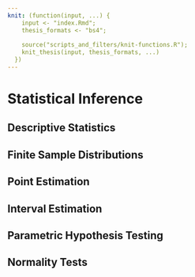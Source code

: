```yaml
---
knit: (function(input, ...) {
    input <- "index.Rmd";
    thesis_formats <- "bs4";
    
    source("scripts_and_filters/knit-functions.R");
    knit_thesis(input, thesis_formats, ...)
  })
---
```


# Statistical Inference

## Descriptive Statistics

## Finite Sample Distributions

## Point Estimation

## Interval Estimation

## Parametric Hypothesis Testing

## Normality Tests
